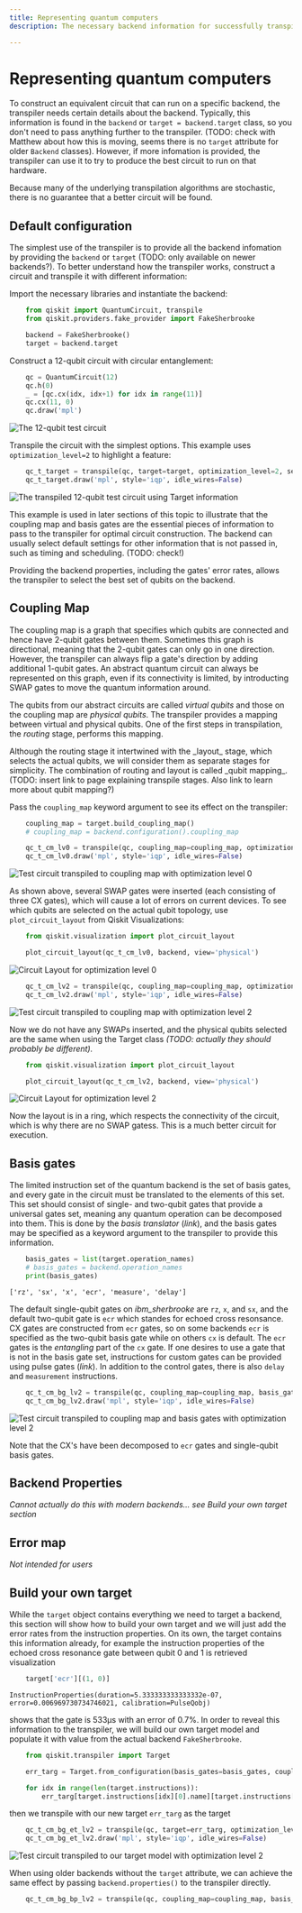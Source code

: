 ```yaml
---
title: Representing quantum computers
description: The necessary backend information for successfully transpiling quantum circuits

---
```


# Representing quantum computers

To construct an equivalent circuit that can run on a specific backend, the transpiler needs certain details about the backend.  Typically, this information is found in the `backend` or `target = backend.target` class, so you don't need to pass anything further to the transpiler. (TODO: check with Matthew about how this is moving, seems there is no `target` attribute for older `Backend` classes). However, if more infomation is provided, the transpiler can use it to try to produce the best circuit to run on that hardware.  

<Admonition type="note">
Because many of the underlying transpilation algorithms are stochastic, there is no guarantee that a better circuit will be found. 
</Admonition>

<span id="default-config"></span>
## Default configuration

The simplest use of the transpiler is to provide all the backend infomation by providing the `backend` or `target` (TODO: only available on newer backends?). To better understand how the transpiler works, construct a circuit and transpile it with different information:

Import the necessary libraries and instantiate the backend:

```python
    from qiskit import QuantumCircuit, transpile
    from qiskit.providers.fake_provider import FakeSherbrooke

    backend = FakeSherbrooke()
    target = backend.target
```

Construct a 12-qubit circuit with circular entanglement:

```python
    qc = QuantumCircuit(12)
    qc.h(0)
    _ = [qc.cx(idx, idx+1) for idx in range(11)]
    qc.cx(11, 0)
    qc.draw('mpl')
```
![The 12-qubit test circuit](/images/transpile/representing_quantum_computers/qc-circular.png)

Transpile the circuit with the simplest options. This example uses `optimization_level=2` to highlight a feature:

```python
    qc_t_target = transpile(qc, target=target, optimization_level=2, seed_transpiler=12345)
    qc_t_target.draw('mpl', style='iqp', idle_wires=False)
```
![The transpiled 12-qubit test circuit using Target information](/images/transpile/representing_quantum_computers/qc_t_target.png)

This example is used in later sections of this topic to illustrate that the coupling map and basis gates are the essential pieces of information to pass to the transpiler for optimal circuit construction. The backend can usually select default settings for other information that is not passed in, such as timing and scheduling. (TODO: check!) 

Providing the backend properties, including the gates' error rates, allows the transpiler to select the best set of qubits on the backend.

## Coupling Map

The coupling map is a graph that specifies which qubits are connected and hence have 2-qubit gates between them. Sometimes this graph is directional, meaning that the 2-qubit gates can only go in one direction. However, the transpiler can always flip a gate's direction by adding additional 1-qubit gates. An abstract quantum circuit can always be represented on this graph, even if its connectivity is limited, by introducting SWAP gates to move the quantum information around. 

The qubits from our abstract circuits are called _virtual qubits_ and those on the coupling map are _physical qubits_. The transpiler provides a mapping between virtual and physical qubits. One of the first steps in transpilation, the _routing_ stage, performs this mapping.

<Admonition type="note">
Although the routing stage it intertwined with the _layout_ stage, which selects the actual qubits, we will consider them as separate stages for simplicity. The combination of routing and layout is called _qubit mapping_. (TODO: insert link to page explaining transpile stages.  Also link to learn more about qubit mapping?) 
</Admonition>

Pass the `coupling_map` keyword argument to see its effect on the transpiler:

```python
    coupling_map = target.build_coupling_map()
    # coupling_map = backend.configuration().coupling_map

    qc_t_cm_lv0 = transpile(qc, coupling_map=coupling_map, optimization_level=0, seed_transpiler=12345)
    qc_t_cm_lv0.draw('mpl', style='iqp', idle_wires=False)
```
![Test circuit transpiled to coupling map with optimization level 0](/images/transpile/representing_quantum_computers/qc_t_cm_lv0.png)

As shown above, several SWAP gates were inserted (each consisting of three CX gates), which will cause a lot of errors on current devices. To see which qubits are selected on the actual qubit topology, use `plot_circuit_layout` from Qiskit Visualizations:

```python
    from qiskit.visualization import plot_circuit_layout

    plot_circuit_layout(qc_t_cm_lv0, backend, view='physical')
```
![Circuit Layout for optimization level 0](/images/transpile/representing_quantum_computers/circ_layout_lv0.png)



```python
    qc_t_cm_lv2 = transpile(qc, coupling_map=coupling_map, optimization_level=2, seed_transpiler=12345)
    qc_t_cm_lv2.draw('mpl', style='iqp', idle_wires=False)
```
![Test circuit transpiled to coupling map with optimization level 2](/images/transpile/representing_quantum_computers/qc_t_cm_lv2.png)

Now we do not have any SWAPs inserted, and the physical qubits selected are the same when using the Target class *(TODO: actually they should probably be different).*

```python
    from qiskit.visualization import plot_circuit_layout

    plot_circuit_layout(qc_t_cm_lv2, backend, view='physical')
```
![Circuit Layout for optimization level 2](/images/transpile/representing_quantum_computers/circ_layout_lv2.png)

Now the layout is in a ring, which respects the connectivity of the circuit, which is why there are no SWAP gatess. This is a much better circuit for execution.

## Basis gates

The limited instruction set of the quantum backend is the set of basis gates, and every gate in the circuit must be translated to the elements of this set. This set should consist of single- and two-qubit gates that provide a universal gates set, meaning any quantum operation can be decomposed into them.  This is done by the _basis translator_ (*link*), and the basis gates may be specified as a keyword argument to the transpiler to provide this information.

```python
    basis_gates = list(target.operation_names)
    # basis_gates = backend.operation_names
    print(basis_gates)
```
`['rz', 'sx', 'x', 'ecr', 'measure', 'delay']`

The default single-qubit gates on _ibm_sherbrooke_ are `rz`, `x`, and `sx`, and the default two-qubit gate is `ecr` which standes for echoed cross resonsance. CX gates are constructed from `ecr` gates, so on some backends `ecr` is specified as the two-qubit basis gate while on others `cx` is default. The `ecr` gates is the _entangling_ part of the `cx` gate. If one desires to use a gate that is not in the basis gate set, instructions for custom gates can be provided using pulse gates (*link*). In addition to the control gates, there is also `delay` and `measurement` instructions.

```python
    qc_t_cm_bg_lv2 = transpile(qc, coupling_map=coupling_map, basis_gates=basis_gates, optimization_level=2, seed_transpiler=12345)
    qc_t_cm_bg_lv2.draw('mpl', style='iqp', idle_wires=False)
```
![Test circuit transpiled to coupling map and basis gates with optimization level 2](/images/transpile/representing_quantum_computers/qc_t_cm_bg_lv2.png)

Note that the CX's have been decomposed to `ecr` gates and single-qubit basis gates.

## Backend Properties

*Cannot actually do this with modern backends... see Build your own target section*

## Error map

*Not intended for users*

## Build your own target

While the `target` object contains everything we need to target a backend, this section will show how to build your own target and we will just add the error rates from the instruction properties. On its own, the target contains this information already, for example the instruction properties of the echoed cross resonance gate between qubit 0 and 1 is retrieved visualization

```python
    target['ecr'][(1, 0)]
```
`InstructionProperties(duration=5.333333333333332e-07, error=0.006969730734746021, calibration=PulseQobj)`

shows that the gate is 533μs with an error of 0.7%. In order to reveal this information to the transpiler, we will build our own target model and populate it with value from the actual backend `FakeSherbrooke`.

```python
    from qiskit.transpiler import Target

    err_targ = Target.from_configuration(basis_gates=basis_gates, coupling_map=coupling_map, num_qubits=target.num_qubits)

    for idx in range(len(target.instructions)):
        err_targ[target.instructions[idx][0].name][target.instructions[idx][1]] = target.instruction_properties(idx)
```

then we transpile with our new target `err_targ` as the target

```python
    qc_t_cm_bg_et_lv2 = transpile(qc, target=err_targ, optimization_level=2, seed_transpiler=12345)
    qc_t_cm_bg_et_lv2.draw('mpl', style='iqp', idle_wires=False)
```
![Test circuit transpiled to our target model with optimization level 2](/images/transpile/representing_quantum_computers/qc_t_cm_bg_et_lv2.png)

When using older backends without the `target` attribute, we can achieve the same effect by passing `backend.properties()` to the transpiler directly.

```python
    qc_t_cm_bg_bp_lv2 = transpile(qc, coupling_map=coupling_map, basis_gates=basis_gates, backend_properties=backend.properties(), optimization_level=2, seed_transpiler=12345)
```

